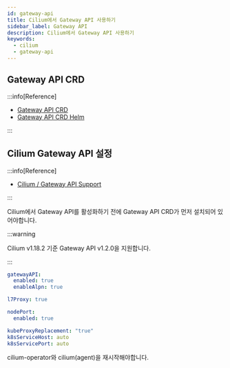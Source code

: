 ```yaml
---
id: gateway-api
title: Cilium에서 Gateway API 사용하기
sidebar_label: Gateway API
description: Cilium에서 Gateway API 사용하기
keywords:
  - cilium
  - gateway-api
---
```


## Gateway API CRD

:::info[Reference]

- [Gateway API CRD](https://github.com/kubernetes-sigs/gateway-api/tree/main/config/crd)
- [Gateway API CRD Helm](https://github.com/hhk7734/helm-charts/tree/main/custom/gateway-api)

:::

## Cilium Gateway API 설정

:::info[Reference]

- [Cilium / Gateway API Support](https://docs.cilium.io/en/stable/network/servicemesh/gateway-api/gateway-api/)

:::

Cilium에서 Gateway API를 활성화하기 전에 Gateway API CRD가 먼저 설치되어 있어야합니다.

:::warning

Cilium v1.18.2 기준 Gateway API v1.2.0을 지원합니다.

:::

```yaml title="cilium-values.yaml"
gatewayAPI:
  enabled: true
  enableAlpn: true

l7Proxy: true

nodePort:
  enabled: true

kubeProxyReplacement: "true"
k8sServiceHost: auto
k8sServicePort: auto
```

cilium-operator와 cilium\(agent\)을 재시작해야합니다.
